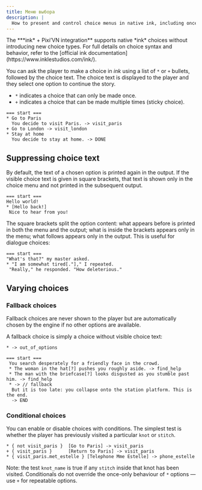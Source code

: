 ```yaml
---
title: Меню выбора
description: |
  How to present and control choice menus in native ink, including once-only, sticky, conditional and fallback choices. Compatible with the Pixi’VN integration.
---
```


<Callout>
  The ***ink* + Pixi’VN integration** supports native *ink* choices without introducing new choice types. For full details on choice syntax and behavior, refer to the [official ink documentation](https://www.inklestudios.com/ink/).
</Callout>

You can ask the player to make a choice in *ink* using a list of `*` or `+` bullets, followed by the choice text. The choice text is displayed to the player and they select one option to continue the story.

* `*` indicates a choice that can only be made once.
* `+` indicates a choice that can be made multiple times (sticky choice).

```ink
=== start ===
* Go to Paris
  You decide to visit Paris. -> visit_paris
+ Go to London -> visit_london
* Stay at home
  You decide to stay at home. -> DONE
```

## Suppressing choice text

By default, the text of a chosen option is printed again in the output. If the visible choice text is given in square brackets, that text is shown only in the choice menu and not printed in the subsequent output.

```ink
=== start ===
Hello world!
* [Hello back!]
 Nice to hear from you!
```

The square brackets split the option content: what appears before is printed in both the menu and the output; what is inside the brackets appears only in the menu; what follows appears only in the output. This is useful for dialogue choices:

```ink
=== start ===
"What's that?" my master asked.
* "I am somewhat tired[."]," I repeated.
 "Really," he responded. "How deleterious."
```

## Varying choices

### Fallback choices

Fallback choices are never shown to the player but are automatically chosen by the engine if no other options are available.

A fallback choice is simply a choice without visible choice text:

```ink
* -> out_of_options
```

```ink
=== start ===
 You search desperately for a friendly face in the crowd.
 * The woman in the hat[?] pushes you roughly aside. -> find_help
 * The man with the briefcase[?] looks disgusted as you stumble past him. -> find_help
 * -> // fallback
  But it is too late: you collapse onto the station platform. This is the end.
  -> END
```

### Conditional choices

You can enable or disable choices with conditions. The simplest test is whether the player has previously visited a particular `knot` or `stitch`.

```ink
* { not visit_paris }  [Go to Paris] -> visit_paris
+ { visit_paris }      [Return to Paris] -> visit_paris
* { visit_paris.met_estelle } [Telephone Mme Estelle] -> phone_estelle
```

Note: the test `knot_name` is true if any `stitch` inside that knot has been visited. Conditionals do not override the once-only behaviour of `*` options — use `+` for repeatable options.
